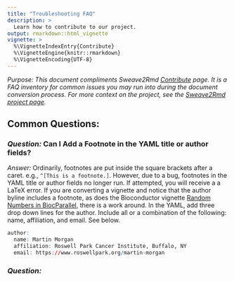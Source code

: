 ```yaml
---
title: "Troubleshooting FAQ"
description: >
  Learn how to contribute to our project.
output: rmarkdown::html_vignette
vignette: >
  %\VignetteIndexEntry{Contribute}
  %\VignetteEngine{knitr::rmarkdown}
  %\VignetteEncoding{UTF-8}
---
```


*Purpose: This document compliments Sweave2Rmd [Contribute](https://bioconductor.github.io/sweave2rmd/articles/contribute.html) 
page. It is a FAQ inventory for common issues you may run into during the 
document conversion process. For more context on the project, see the 
[Sweave2Rmd project page](https://bioconductor.github.io/sweave2rmd/index.html).* 

## Common Questions: 

### *Question:* Can I Add a Footnote in the YAML title or author fields? 

*Answer:* Ordinarily, footnotes are put inside the square brackets after a caret.
e.g., `^[This is a footnote.]`. However, due to a bug, footnotes in the YAML 
title or author fields no longer run. If attempted, you will receive a a LaTeX 
error. If you are converting a vignette and notice that the author byline 
includes a footnote, as does the Bioconductor vignette [Random Numbers in BiocParallel](https://docplayer.net/228745333-Random-numbers-in-biocparallel.html), 
there is a work around. In the YAML, add three drop down lines for the author. 
Include all or a combination of the following: name, affiliation, and email. See
below. 

```r
author:
  name: Martin Morgan
  affiliation: Roswell Park Cancer Institute, Buffalo, NY
  email: https://www.roswellpark.org/martin-morgan
``` 

### *Question:*
